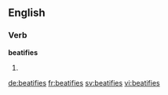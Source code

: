 ==English==

===Verb===
'''beatifies'''

# {{en-third-person singular of|beatify}}

[[de:beatifies]]
[[fr:beatifies]]
[[sv:beatifies]]
[[vi:beatifies]]